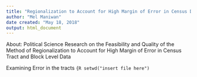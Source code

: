 ```yaml
---
title: "Regionalization to Account for High Margin of Error in Census Data"
author: "Mel Maniwan"
date created: "May 18, 2018"
output: html_document
---
```


About: Political Science Research on the Feasibility and Quality of the Method of Regionalization to Account for High Margin of Error in Census Tract and Block Level Data

Examining Error in the tracts
```{R
setwd("insert file here")
```



